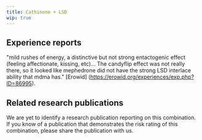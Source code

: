 ---
title: Cathinone + LSD
wip: true
---

## Experience reports

"mild rushes of energy, a distinctive but not strong entactogenic effect (feeling affectionate, kissing, etc)... The candyflip effect was not really there, so it looked like mephedrone did not have the strong LSD interlace ability that mdma has." [Erowid] (https://erowid.org/experiences/exp.php?ID=86995).


## Related research publications

We are yet to identify a research publication reporting on this combination. If you know of a publication that demonstrates the risk rating of this combination, please share the publication with us.



